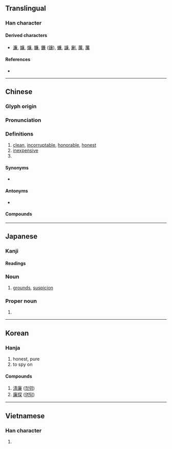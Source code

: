{{character info/new}}
==Translingual==

===Han character===
{{Han char|rn=53|rad=广|as=10|sn=13|four=00237|canj=ITXC|ids=⿸广兼}}

====Derived characters====
* [[濂]], [[嬚]], [[燫]], [[臁]], [[鐮]] ([[镰]]), [[蠊]], [[譧]], [[劆]], [[薕]], [[簾]]

====References====
* {{Han ref|kx=0349.080|dkj=09436|dj=0659.320|hdz=20896.010|uh=5EC9|ud=24265|bh=B747|bd=46919}}

----

==Chinese==
{{zh-forms|alt=亷,㢘,槏,𠪊,𤎉,𠪕,𢉧,𢋯,𠔳}}

===Glyph origin===
{{Han etym}}

===Pronunciation===
{{zh-pron
|m=lián
|c=lim4
|mn=liâm
|h=pfs=liàm
|mc=y
|oc=y
|ma=y
|cat=a
}}

===Definitions===
{{zh-hanzi}}

# [[clean]], [[incorruptable]], [[honorable]], [[honest]]
# [[inexpensive]]
# {{surname|lang=zh}}

====Synonyms====
* {{sense|clean}} {{zh-l|潔}}

====Antonyms====
* {{sense|inexpensive}} {{zh-l|貴}}

====Compounds====
{{zh-der|廉潔|廉政|廉政建設|廉價|廉泉|廉潔自律|價廉物美|價廉|清廉|低廉|寡廉鮮恥|陰廉|刪廉|勤政廉政|質優價廉|反腐倡廉|威廉斯塔德|威廉|物美價廉|鮮恥寡廉|養廉|孝廉|清政廉明|廉直|儉以養廉|廉俸|廉明|廉正|廉署|廉恥|恥廉}}

----

==Japanese==

===Kanji===
{{ja-kanji|grade=c|rs=广10}}

====Readings====
{{ja-readings
|goon=れん<れん<れむ
|kanon=れん<れん<れむ
|kun=きよ-い, やす-い
}}
{{attn|ja|kun also かど?}}

===Noun===
{{ja-noun|かど}}

# [[grounds]], [[suspicion]]

===Proper noun===
{{ja-pos|proper|れん}}

# {{given name|male|or=female|lang=ja|sort=れん}}

----

==Korean==

===Hanja===
{{ko-hanja|hangeul=렴|rv=ryeom|mr=ryŏm|y=lyem}}

# honest, pure
# to spy on

====Compounds====

# [[淸廉]] ([[청렴]])
# [[廉探]] ([[염탐]])

----

==Vietnamese==

===Han character===
{{vi-hantu|[[liêm]], [[rèm]]|rs=广10}}

# {{defn|lang=vi|sort=广10}}